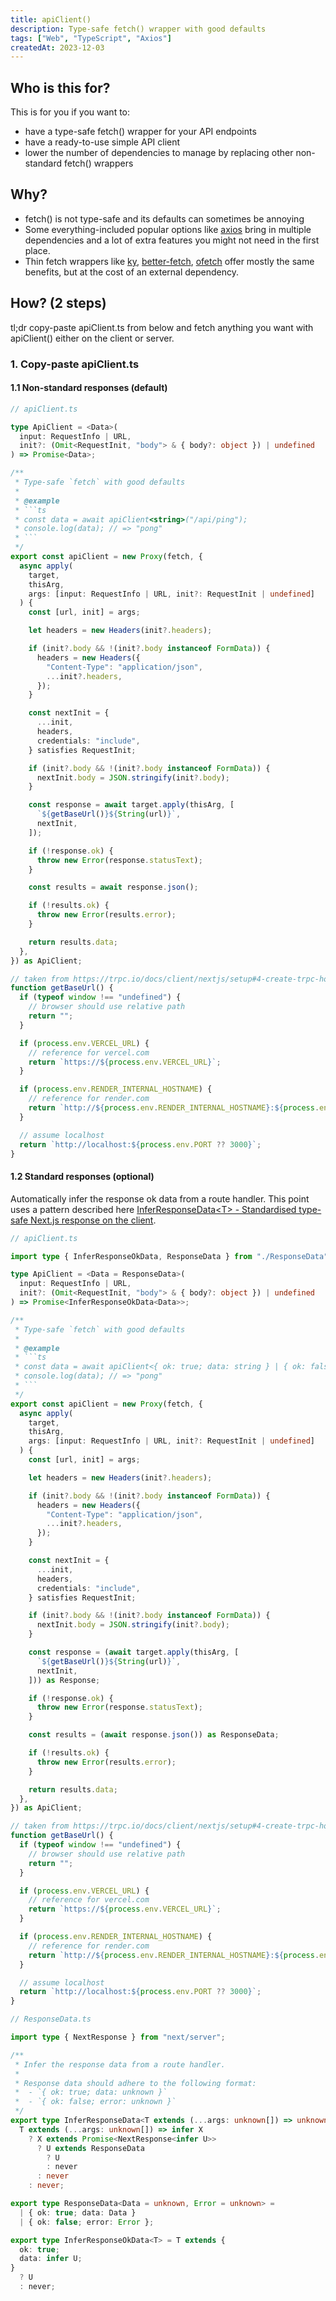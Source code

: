 ```yaml
---
title: apiClient()
description: Type-safe fetch() wrapper with good defaults
tags: ["Web", "TypeScript", "Axios"]
createdAt: 2023-12-03
---
```


## Who is this for?

This is for you if you want to:

- have a type-safe fetch() wrapper for your API endpoints
- have a ready-to-use simple API client
- lower the number of dependencies to manage by replacing other non-standard fetch() wrappers

## Why?

- fetch() is not type-safe and its defaults can sometimes be annoying
- Some everything-included popular options like <a target="_blank" href="https://axios-http.com" className="text-neutral-400 hover:text-white focus:text-white">axios</a> bring in multiple dependencies and a lot of extra features you might not need in the first place.
- Thin fetch wrappers like <a target="_blank" href="https://github.com/sindresorhus/ky" className="text-neutral-400 hover:text-white focus:text-white">ky</a>, <a target="_blank" href="https://better-fetch.vercel.app/" className="text-neutral-400 hover:text-white focus:text-white">better-fetch</a>, <a target="_blank" href="https://github.com/unjs/ofetch" className="text-neutral-400 hover:text-white focus:text-white">ofetch</a> offer mostly the same benefits, but at the cost of an external dependency.

## How? <span className='text-neutral-400 font-normal text-base'>(2 steps)</span>

tl;dr copy-paste <span className='text-neutral-400'>apiClient.ts</span> from below and fetch anything you want with <span className='text-neutral-400'>apiClient()</span> either on the client or server.

### 1. Copy-paste <span className='text-neutral-400'>apiClient.ts</span>

#### 1.1 Non-standard responses (default)

````ts
// apiClient.ts

type ApiClient = <Data>(
  input: RequestInfo | URL,
  init?: (Omit<RequestInit, "body"> & { body?: object }) | undefined
) => Promise<Data>;

/**
 * Type-safe `fetch` with good defaults
 *
 * @example
 * ```ts
 * const data = await apiClient<string>("/api/ping");
 * console.log(data); // => "pong"
 * ```
 */
export const apiClient = new Proxy(fetch, {
  async apply(
    target,
    thisArg,
    args: [input: RequestInfo | URL, init?: RequestInit | undefined]
  ) {
    const [url, init] = args;

    let headers = new Headers(init?.headers);

    if (init?.body && !(init?.body instanceof FormData)) {
      headers = new Headers({
        "Content-Type": "application/json",
        ...init?.headers,
      });
    }

    const nextInit = {
      ...init,
      headers,
      credentials: "include",
    } satisfies RequestInit;

    if (init?.body && !(init?.body instanceof FormData)) {
      nextInit.body = JSON.stringify(init?.body);
    }

    const response = await target.apply(thisArg, [
      `${getBaseUrl()}${String(url)}`,
      nextInit,
    ]);

    if (!response.ok) {
      throw new Error(response.statusText);
    }

    const results = await response.json();

    if (!results.ok) {
      throw new Error(results.error);
    }

    return results.data;
  },
}) as ApiClient;

// taken from https://trpc.io/docs/client/nextjs/setup#4-create-trpc-hooks
function getBaseUrl() {
  if (typeof window !== "undefined") {
    // browser should use relative path
    return "";
  }

  if (process.env.VERCEL_URL) {
    // reference for vercel.com
    return `https://${process.env.VERCEL_URL}`;
  }

  if (process.env.RENDER_INTERNAL_HOSTNAME) {
    // reference for render.com
    return `http://${process.env.RENDER_INTERNAL_HOSTNAME}:${process.env.PORT}`;
  }

  // assume localhost
  return `http://localhost:${process.env.PORT ?? 3000}`;
}
````

#### 1.2 Standard responses (optional)

Automatically infer the response ok data from a route handler. This point uses a pattern described here [InferResponseData\<T> - Standardised type-safe Next.js response on the client](/patterns/infer-response-data).

````ts
// apiClient.ts

import type { InferResponseOkData, ResponseData } from "./ResponseData";

type ApiClient = <Data = ResponseData>(
  input: RequestInfo | URL,
  init?: (Omit<RequestInit, "body"> & { body?: object }) | undefined
) => Promise<InferResponseOkData<Data>>;

/**
 * Type-safe `fetch` with good defaults
 *
 * @example
 * ```ts
 * const data = await apiClient<{ ok: true; data: string } | { ok: false; error: string }>("/api/ping");
 * console.log(data); // => "pong"
 * ```
 */
export const apiClient = new Proxy(fetch, {
  async apply(
    target,
    thisArg,
    args: [input: RequestInfo | URL, init?: RequestInit | undefined]
  ) {
    const [url, init] = args;

    let headers = new Headers(init?.headers);

    if (init?.body && !(init?.body instanceof FormData)) {
      headers = new Headers({
        "Content-Type": "application/json",
        ...init?.headers,
      });
    }

    const nextInit = {
      ...init,
      headers,
      credentials: "include",
    } satisfies RequestInit;

    if (init?.body && !(init?.body instanceof FormData)) {
      nextInit.body = JSON.stringify(init?.body);
    }

    const response = (await target.apply(thisArg, [
      `${getBaseUrl()}${String(url)}`,
      nextInit,
    ])) as Response;

    if (!response.ok) {
      throw new Error(response.statusText);
    }

    const results = (await response.json()) as ResponseData;

    if (!results.ok) {
      throw new Error(results.error);
    }

    return results.data;
  },
}) as ApiClient;

// taken from https://trpc.io/docs/client/nextjs/setup#4-create-trpc-hooks
function getBaseUrl() {
  if (typeof window !== "undefined") {
    // browser should use relative path
    return "";
  }

  if (process.env.VERCEL_URL) {
    // reference for vercel.com
    return `https://${process.env.VERCEL_URL}`;
  }

  if (process.env.RENDER_INTERNAL_HOSTNAME) {
    // reference for render.com
    return `http://${process.env.RENDER_INTERNAL_HOSTNAME}:${process.env.PORT}`;
  }

  // assume localhost
  return `http://localhost:${process.env.PORT ?? 3000}`;
}
````

```ts
// ResponseData.ts

import type { NextResponse } from "next/server";

/**
 * Infer the response data from a route handler.
 *
 * Response data should adhere to the following format:
 *  - `{ ok: true; data: unknown }`
 *  - `{ ok: false; error: unknown }`
 */
export type InferResponseData<T extends (...args: unknown[]) => unknown> =
  T extends (...args: unknown[]) => infer X
    ? X extends Promise<NextResponse<infer U>>
      ? U extends ResponseData
        ? U
        : never
      : never
    : never;

export type ResponseData<Data = unknown, Error = unknown> =
  | { ok: true; data: Data }
  | { ok: false; error: Error };

export type InferResponseOkData<T> = T extends {
  ok: true;
  data: infer U;
}
  ? U
  : never;
```
